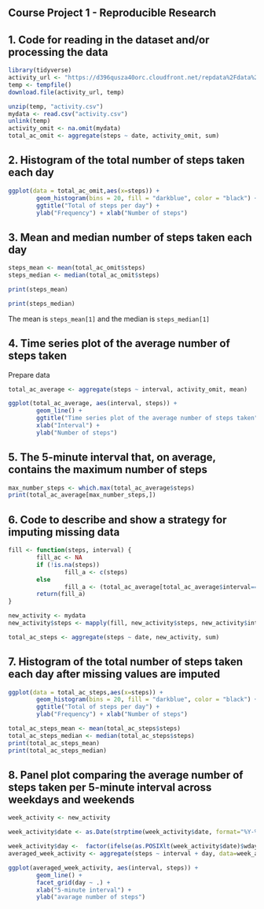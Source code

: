 Course Project 1 - Reproducible Research
--------------------------------------------------

## 1. Code for reading in the dataset and/or processing the data

```r
library(tidyverse)
activity_url <- "https://d396qusza40orc.cloudfront.net/repdata%2Fdata%2Factivity.zip"
temp <- tempfile()
download.file(activity_url, temp)

unzip(temp, "activity.csv")
mydata <- read.csv("activity.csv")
unlink(temp)
activity_omit <- na.omit(mydata)
total_ac_omit <- aggregate(steps ~ date, activity_omit, sum)

```


## 2. Histogram of the total number of steps taken each day

```r

ggplot(data = total_ac_omit,aes(x=steps)) +
        geom_histogram(bins = 20, fill = "darkblue", color = "black") +
        ggtitle("Total of steps per day") +
        ylab("Frequency") + xlab("Number of steps")

```

## 3. Mean and median number of steps taken each day


```r
steps_mean <- mean(total_ac_omit$steps)
steps_median <- median(total_ac_omit$steps)

print(steps_mean)

print(steps_median)

```

The mean is `steps_mean[1]` and the median is `steps_median[1]`


## 4. Time series plot of the average number of steps taken

Prepare data

```r
total_ac_average <- aggregate(steps ~ interval, activity_omit, mean)
```



```r

ggplot(total_ac_average, aes(interval, steps)) +
        geom_line() +
        ggtitle("Time series plot of the average number of steps taken") +
        xlab("Interval") +
        ylab("Number of steps")

```


## 5. The 5-minute interval that, on average, contains the maximum number of steps

```r
max_number_steps <- which.max(total_ac_average$steps)
print(total_ac_average[max_number_steps,])
```


## 6. Code to describe and show a strategy for imputing missing data

```r
fill <- function(steps, interval) {
        fill_ac <- NA
        if (!is.na(steps))
                fill_a <- c(steps)
        else
                fill_a <- (total_ac_average[total_ac_average$interval==interval, "steps"])
        return(fill_a)
}

new_activity <- mydata
new_activity$steps <- mapply(fill, new_activity$steps, new_activity$interval)

total_ac_steps <- aggregate(steps ~ date, new_activity, sum)

```


## 7. Histogram of the total number of steps taken each day after missing values are imputed

```r

ggplot(data = total_ac_steps,aes(x=steps)) +
        geom_histogram(bins = 20, fill = "darkblue", color = "black") +
        ggtitle("Total of steps per day") +
        ylab("Frequency") + xlab("Number of steps")


```

```r
total_ac_steps_mean <- mean(total_ac_steps$steps) 
total_ac_steps_median <- median(total_ac_steps$steps) 
print(total_ac_steps_mean)
print(total_ac_steps_median)
```


## 8. Panel plot comparing the average number of steps taken per 5-minute interval across weekdays and weekends

```r
week_activity <- new_activity

week_activity$date <- as.Date(strptime(week_activity$date, format="%Y-%m-%d")) 

week_activity$day <-  factor(ifelse(as.POSIXlt(week_activity$date)$wday %in% c(0,6), 'weekend', 'weekday'))
averaged_week_activity <- aggregate(steps ~ interval + day, data=week_activity, mean)

ggplot(averaged_week_activity, aes(interval, steps)) + 
        geom_line() + 
        facet_grid(day ~ .) +
        xlab("5-minute interval") + 
        ylab("avarage number of steps")

```


